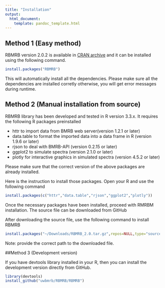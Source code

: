 ```yaml
---
title: "Installation"
output:
  html_document:
    template: pandoc_template.html
---
```


## Method 1 (Easy method)

RBMRB version 2.0.2 is available in [CRAN archive](https://CRAN.R-project.org/package=RBMRB) and it can be installed using the following command.
```r
install.packages("RBMRB")
```
This will automatically install all the dependencies. Please make sure all the dependencies are installed corretly otherwise, you will get error messages during runtime. 

## Method 2 (Manual installation from source)

RBMRB library has been developed and tested in R version 3.3.x. It requires the following R packages preinstalled

* httr to import data from BMRB web server(version 1.2.1 or later)
* data.table to format the imported data into a data frame in R (version 1.9.6 or later)
* rjson to deal with BMRB-API (version 0.2.15 or later)
* ggplot2 to simulate spectra (version 2.1.0 or later)
* plotly for interactive graphics in simulated spectra (version 4.5.2 or later)

Please make sure that the correct version of the above packages are already installed.

Here is the instruction to install those packages. Open your R and use the following command
```r
install.packages(c("httr","data.table","rjson","ggplot2","plotly"))
```
Once the necessary packages have been installed, proceed with RMRBM installation. The source file can be downloaded from GitHub

After downloading the source file, use the following command to install RBMRB 

```r
install.packages("~/Downloads/RBMRB_2.0.tar.gz",repos=NULL,type="source")
```
Note: provide the correct path to the downloaded file.

##Method 3 (Development version)

If you have devtools library installed in your R, then you can install the development version directly from GitHub.
```r
library(devtools)
install_github("uwbmrb/RBMRB/RBMRB")
```
